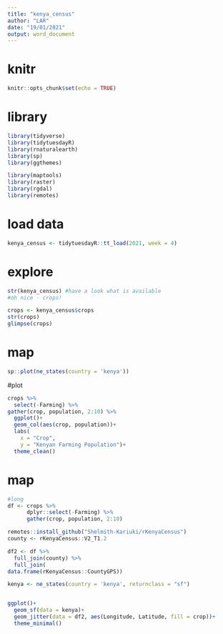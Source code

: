 ```yaml
---
title: "kenya_census"
author: "LAR"
date: "19/01/2021"
output: word_document
---
```


# knitr

```r
knitr::opts_chunk$set(echo = TRUE)
```

# library
```r
library(tidyverse)
library(tidytuesdayR)
library(rnaturalearth)  
library(sp)
library(ggthemes)

library(maptools)
library(raster)
library(rgdal)
library(remotes)
```

# load data
```r
kenya_census <- tidytuesdayR::tt_load(2021, week = 4)
```

# explore
```r
str(kenya_census) #have a look what is available
#oh nice - crops!

crops <- kenya_census$crops
str(crops)
glimpse(crops)
```
# map
```r
sp::plot(ne_states(country = 'kenya')) 
```
#plot
```r
crops %>% 
  select(-Farming) %>% 
gather(crop, population, 2:10) %>%
  ggplot()+
  geom_col(aes(crop, population))+
  labs(
    x = "Crop",
    y = "Kenyan Farming Population")+
  theme_clean()
```
# map
```r
#long 
df <- crops %>% 
      dplyr::select(-Farming) %>% 
      gather(crop, population, 2:10)

remotes::install_github("Shelmith-Kariuki/rKenyaCensus")
county <- rKenyaCensus::V2_T1.2

df2 <- df %>% 
  full_join(county) %>% 
  full_join(
data.frame(rKenyaCensus::CountyGPS))

kenya <- ne_states(country = 'kenya', returnclass = "sf")


ggplot()+
  geom_sf(data = kenya)+
  geom_jitter(data = df2, aes(Longitude, Latitude, fill = crop))+
  theme_minimal()
```

